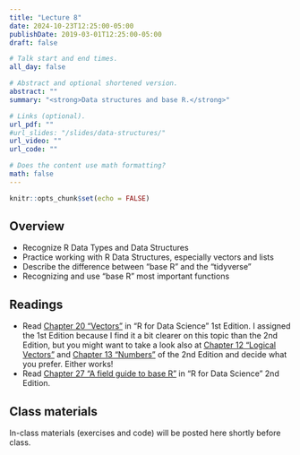 ```yaml
---
title: "Lecture 8"
date: 2024-10-23T12:25:00-05:00
publishDate: 2019-03-01T12:25:00-05:00
draft: false

# Talk start and end times.
all_day: false

# Abstract and optional shortened version.
abstract: ""
summary: "<strong>Data structures and base R.</strong>"

# Links (optional).
url_pdf: ""
#url_slides: "/slides/data-structures/"
url_video: ""
url_code: ""

# Does the content use math formatting?
math: false
---
```


```r
knitr::opts_chunk$set(echo = FALSE)
```


<!--
FALL 2024: there is room to add more base R here 
resources on this:
Our course book 2nd edition (chapter on this)
This one https://bookdown.org/pdr_higgins/rmrwr/the-basics-of-base-r.html
-->


## Overview

* Recognize R Data Types and Data Structures
* Practice working with R Data Structures, especially vectors and lists
* Describe the difference between "base R" and the "tidyverse"
* Recognizing and use "base R" most important functions


## Readings

* Read [Chapter 20 “Vectors”](https://r4ds.had.co.nz/vectors.html) in "R for Data Science" 1st Edition. I assigned the 1st Edition because I find it a bit clearer on this topic than the 2nd Edition, but you might want to take a look also at [Chapter 12 "Logical Vectors"](https://r4ds.hadley.nz/logicals) and [Chapter 13 "Numbers"](https://r4ds.hadley.nz/numbers) of the 2nd Edition and decide what you prefer. Either works!
* Read [Chapter 27 "A field guide to base R"](https://r4ds.hadley.nz/base-r) in "R for Data Science" 2nd Edition.


## Class materials

In-class materials (exercises and code) will be posted here shortly before class.

<!--
Run the code below in your console to download today’s in-class exercises: `usethis::use_course("css-materials/data-structures")`
-->

